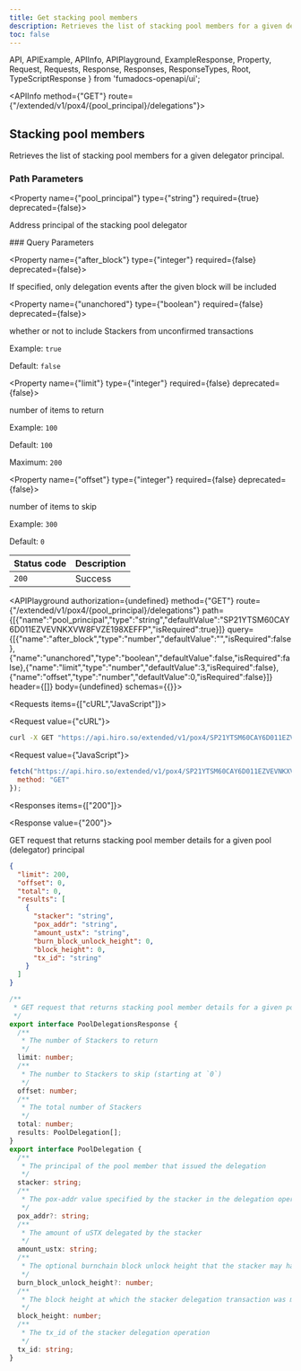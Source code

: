 ```yaml
---
title: Get stacking pool members
description: Retrieves the list of stacking pool members for a given delegator principal.
toc: false
---
```


  API,
  APIExample,
  APIInfo,
  APIPlayground,
  ExampleResponse,
  Property,
  Request,
  Requests,
  Response,
  Responses,
  ResponseTypes,
  Root,
  TypeScriptResponse
} from 'fumadocs-openapi/ui';

<Root baseUrl="https://api.hiro.so">

<API>

<APIInfo method={"GET"} route={"/extended/v1/pox4/{pool_principal}/delegations"}>

## Stacking pool members

Retrieves the list of stacking pool members for a given delegator principal.
### Path Parameters

<Property name={"pool_principal"} type={"string"} required={true} deprecated={false}>

Address principal of the stacking pool delegator

</Property>
### Query Parameters

<Property name={"after_block"} type={"integer"} required={false} deprecated={false}>

If specified, only delegation events after the given block will be included

</Property>

<Property name={"unanchored"} type={"boolean"} required={false} deprecated={false}>

whether or not to include Stackers from unconfirmed transactions

<span>Example: `true`</span>

<span>Default: `false`</span>

</Property>

<Property name={"limit"} type={"integer"} required={false} deprecated={false}>

number of items to return

<span>Example: `100`</span>

<span>Default: `100`</span>

<span>Maximum: `200`</span>

</Property>

<Property name={"offset"} type={"integer"} required={false} deprecated={false}>

number of items to skip

<span>Example: `300`</span>

<span>Default: `0`</span>

</Property>

| Status code | Description |
| :------ | :------ |
| `200` | Success |

<APIPlayground authorization={undefined} method={"GET"} route={"/extended/v1/pox4/{pool_principal}/delegations"} path={[{"name":"pool_principal","type":"string","defaultValue":"SP21YTSM60CAY6D011EZVEVNKXVW8FVZE198XEFFP","isRequired":true}]} query={[{"name":"after_block","type":"number","defaultValue":"","isRequired":false},{"name":"unanchored","type":"boolean","defaultValue":false,"isRequired":false},{"name":"limit","type":"number","defaultValue":3,"isRequired":false},{"name":"offset","type":"number","defaultValue":0,"isRequired":false}]} header={[]} body={undefined} schemas={{}}>

</APIPlayground>

</APIInfo>

<APIExample>

<Requests items={["cURL","JavaScript"]}>

<Request value={"cURL"}>

```bash
curl -X GET "https://api.hiro.so/extended/v1/pox4/SP21YTSM60CAY6D011EZVEVNKXVW8FVZE198XEFFP/delegations?unanchored=false&limit=5"
```

</Request>

<Request value={"JavaScript"}>

```js
fetch("https://api.hiro.so/extended/v1/pox4/SP21YTSM60CAY6D011EZVEVNKXVW8FVZE198XEFFP/delegations?after_block=0&unanchored=true&limit=100&offset=300", {
  method: "GET"
});
```

</Request>

</Requests>

<Responses items={["200"]}>

<Response value={"200"}>

GET request that returns stacking pool member details for a given pool (delegator) principal

<ResponseTypes>

<ExampleResponse>

```json
{
  "limit": 200,
  "offset": 0,
  "total": 0,
  "results": [
    {
      "stacker": "string",
      "pox_addr": "string",
      "amount_ustx": "string",
      "burn_block_unlock_height": 0,
      "block_height": 0,
      "tx_id": "string"
    }
  ]
}
```

</ExampleResponse>

<TypeScriptResponse>

```ts
/**
 * GET request that returns stacking pool member details for a given pool (delegator) principal
 */
export interface PoolDelegationsResponse {
  /**
   * The number of Stackers to return
   */
  limit: number;
  /**
   * The number to Stackers to skip (starting at `0`)
   */
  offset: number;
  /**
   * The total number of Stackers
   */
  total: number;
  results: PoolDelegation[];
}
export interface PoolDelegation {
  /**
   * The principal of the pool member that issued the delegation
   */
  stacker: string;
  /**
   * The pox-addr value specified by the stacker in the delegation operation
   */
  pox_addr?: string;
  /**
   * The amount of uSTX delegated by the stacker
   */
  amount_ustx: string;
  /**
   * The optional burnchain block unlock height that the stacker may have specified
   */
  burn_block_unlock_height?: number;
  /**
   * The block height at which the stacker delegation transaction was mined at
   */
  block_height: number;
  /**
   * The tx_id of the stacker delegation operation
   */
  tx_id: string;
}
```

</TypeScriptResponse>

</ResponseTypes>

</Response>

</Responses>

</APIExample>

</API>

</Root>
